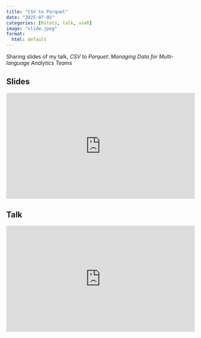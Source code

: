 ```yaml
---
title: "CSV to Parquet"
date: "2025-07-05"
categories: [Rstats, talk, useR]
image: "slide.jpeg"
format: 
  html: default
---
```


Sharing slides of my talk, *CSV to Parquet: Managing Data for Multi-language Analytics Teams*

## Slides
<div style="position: relative; padding-bottom: 56.25%; height: 0; overflow: hidden;">
  <iframe src="https://docs.google.com/presentation/d/e/2PACX-1vQpGIN2Ol9lk7GC3lIUku96-KWPFs8qzF9pd7Qf45a0y5m2SVjLKLWo8vgfxi99BvSm2_jx7wm8RqB2/pubembed?start=false&loop=false&delayms=3000"
          frameborder="0"
          style="position: absolute; top: 0; left: 0; width: 100%; height: 100%;"
          allowfullscreen="true"
          mozallowfullscreen="true"
          webkitallowfullscreen="true">
  </iframe>
</div>



## Talk

<!-- <iframe width="560" height="315"  -->
<!--         src="https://www.youtube.com/embed/TnFQOE3_H5A"  -->
<!--         title="YouTube video player"  -->
<!--         frameborder="0"  -->
<!--         allow="accelerometer; autoplay; clipboard-write; encrypted-media; gyroscope; picture-in-picture"  -->
<!--         allowfullscreen> -->
<!-- </iframe> -->

<div style="position: relative; padding-bottom: 56.25%; height: 0; overflow: hidden; max-width: 100%;">

  <iframe 
    src="https://www.youtube.com/embed/TnFQOE3_H5A" 
    title="YouTube video player"
    frameborder="0" 
    allow="accelerometer; autoplay; clipboard-write; encrypted-media; gyroscope; picture-in-picture" 
    allowfullscreen
    style="position: absolute; top:0; left:0; width:100%; height:100%;">
  </iframe>

</div>
